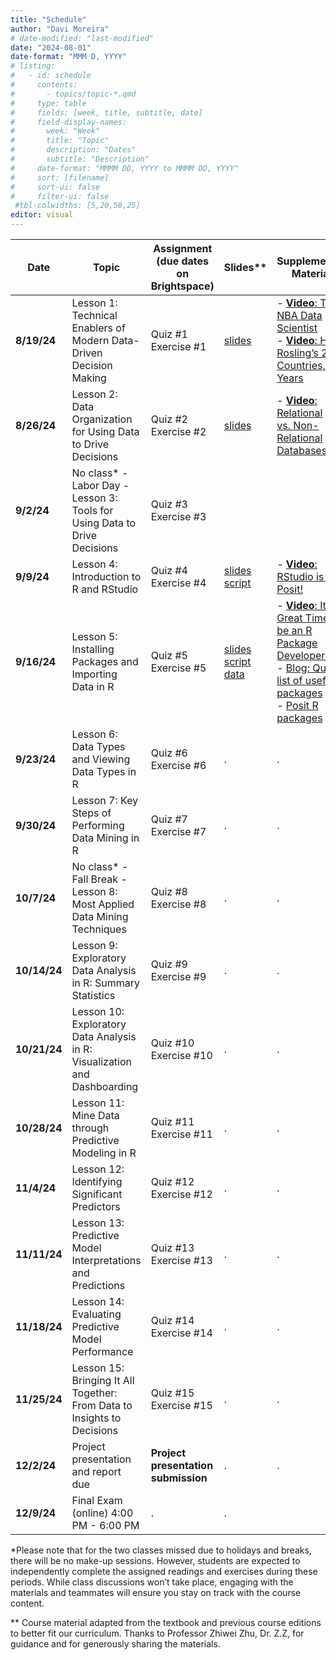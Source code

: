```yaml
---
title: "Schedule"
author: "Davi Moreira"
# date-modified: "last-modified"
date: "2024-08-01"
date-format: "MMM D, YYYY"
# listing:
#   - id: schedule
#     contents:
#       - topics/topic-*.qmd
#     type: table
#     fields: [week, title, subtitle, date]
#     field-display-names:
#       week: "Week"
#       title: "Topic"
#       description: "Dates"
#       subtitle: "Description"
#     date-format: "MMMM DD, YYYY to MMMM DD, YYYY"
#     sort: [filename]
#     sort-ui: false
#     filter-ui: false
 #tbl-colwidths: [5,20,50,25]
editor: visual
---
```


| **Date**     | **Topic**                                                                  | **Assignment (due dates on Brightspace)** | **Slides\*\***                                                                                                                                              | **Supplementary Materials**                                                                                                                                                                                                                                                                                          |
|------------|------------------------|--------------|------------|------------|
| **8/19/24**  | Lesson 1: Technical Enablers of Modern Data-Driven Decision Making         | Quiz #1<br>Exercise #1                    | [slides](/lecture_slides/01_lesson_m3dm/01_lesson_m3dm.html){target="_blank"}                                                                               | \- [**Video**: The NBA Data Scientist](https://www.youtube.com/watch?v=MpLHMKTolVw&list=PLkIselvEzpM5nFf4nu--q2OGccA_0alYO){target="_blank"}<br>- [**Video**: Hans Rosling's 200 Countries, 200 Years](https://www.youtube.com/watch?v=jbkSRLYSojo&list=PLkIselvEzpM5nFf4nu--q2OGccA_0alYO&index=1){target="_blank"} |
| **8/26/24**  | Lesson 2: Data Organization for Using Data to Drive Decisions              | Quiz #2<br>Exercise #2                    | [slides](/lecture_slides/02_lesson_m3dm/02_lesson_m3dm.html){target="_blank"}                                                                               | \- [**Video**: Relational vs. Non-Relational Databases](https://www.youtube.com/watch?v=E9AgJnsEvG4){target="_blank"}                                                                                                                                                                                                |
| **9/2/24**   | No class\* - Labor Day - Lesson 3: Tools for Using Data to Drive Decisions | Quiz #3<br>Exercise #3                    |                                                                                                                                                             |                                                                                                                                                                                                                                                                                                                      |
| **9/9/24**   | Lesson 4: Introduction to R and RStudio                                    | Quiz #4<br>Exercise #4                    | [slides](/lecture_slides/04_lesson_m3dm/04_lesson_m3dm.html){target="_blank"}<br>[script](/lecture_slides/04_lesson_m3dm/04_lesson_m3dm.R){target="_blank"} | - [**Video**: RStudio is now Posit!](https://www.youtube.com/watch?v=0_UNtwEh7kY){target="_blank"}                                                                                                                                                                                                                  |
| **9/16/24**  | Lesson 5: Installing Packages and Importing Data in R                      | Quiz #5<br>Exercise #5                    | [slides](/lecture_slides/05_lesson_m3dm/05_lesson_m3dm.html){target="_blank"}<br>[script](/lecture_slides/05_lesson_m3dm/05_lesson_m3dm.R){target="_blank"}<br>[data](/lecture_slides/05_lesson_m3dm/data.zip){target="_blank"} | - [**Video**: It's a Great Time to be an R Package Developer!](https://www.youtube.com/watch?v=hfqjyeA_z7s){target="_blank"}<br>- [Blog: Quick list of useful R packages](https://support.posit.co/hc/en-us/articles/201057987-Quick-list-of-useful-R-packages){target="_blank"}<br>- [Posit R packages](https://posit.co/products/open-source/rpackages/){target="_blank"} |
| **9/23/24**  | Lesson 6: Data Types and Viewing Data Types in R                           | Quiz #6<br>Exercise #6                    |  .                     | . |
| **9/30/24**  | Lesson 7: Key Steps of Performing Data Mining in R                         | Quiz #7<br>Exercise #7                    |  .                     | . |
| **10/7/24**  | No class\* - Fall Break - Lesson 8: Most Applied Data Mining Techniques    | Quiz #8<br>Exercise #8   |  .                     | . |
| **10/14/24** | Lesson 9: Exploratory Data Analysis in R: Summary Statistics               | Quiz #9<br>Exercise #9  | .                     | . |
| **10/21/24** | Lesson 10: Exploratory Data Analysis in R: Visualization and Dashboarding  | Quiz #10<br>Exercise #10    | .                     | . |
| **10/28/24** | Lesson 11: Mine Data through Predictive Modeling in R                      | Quiz #11<br>Exercise #11  |   .                     | . |
| **11/4/24**  | Lesson 12: Identifying Significant Predictors                              | Quiz #12<br>Exercise #12  | .                     | . |
| **11/11/24** | Lesson 13: Predictive Model Interpretations and Predictions                | Quiz #13<br>Exercise #13  | .                     | . |
| **11/18/24** | Lesson 14: Evaluating Predictive Model Performance                         | Quiz #14<br>Exercise #14  | .                     | . |
| **11/25/24** | Lesson 15: Bringing It All Together: From Data to Insights to Decisions    | Quiz #15<br>Exercise #15  | .                     | . |
| **12/2/24**  | Project presentation and report due                                        | **Project presentation submission**       |   .                     | . |
| **12/9/24**  | Final Exam (online) 4:00 PM - 6:00 PM    |    .                     | . |

\*Please note that for the two classes missed due to holidays and breaks, there will be no make-up sessions. However, students are expected to independently complete the assigned readings and exercises during these periods. While class discussions won't take place, engaging with the materials and teammates will ensure you stay on track with the course content.

\*\* Course material adapted from the textbook and previous course editions to better fit our curriculum. Thanks to Professor Zhiwei Zhu, Dr. Z.Z, for guidance and for generously sharing the materials.
